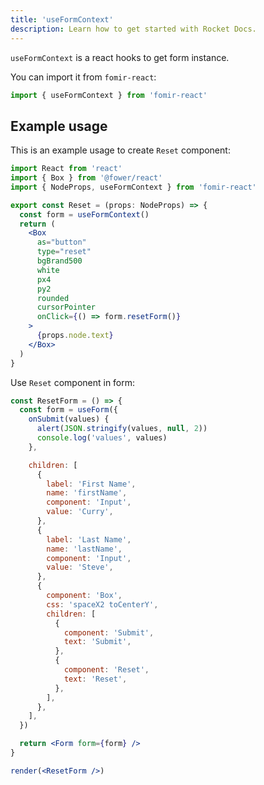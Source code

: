 ```yaml
---
title: 'useFormContext'
description: Learn how to get started with Rocket Docs.
---
```


`useFormContext` is a react hooks to get form instance.

You can import it from `fomir-react`:

```jsx
import { useFormContext } from 'fomir-react'
```

## Example usage

This is an example usage to create `Reset` component:

```jsx
import React from 'react'
import { Box } from '@fower/react'
import { NodeProps, useFormContext } from 'fomir-react'

export const Reset = (props: NodeProps) => {
  const form = useFormContext()
  return (
    <Box
      as="button"
      type="reset"
      bgBrand500
      white
      px4
      py2
      rounded
      cursorPointer
      onClick={() => form.resetForm()}
    >
      {props.node.text}
    </Box>
  )
}
```

Use `Reset` component in form:

```jsx live=true
const ResetForm = () => {
  const form = useForm({
    onSubmit(values) {
      alert(JSON.stringify(values, null, 2))
      console.log('values', values)
    },

    children: [
      {
        label: 'First Name',
        name: 'firstName',
        component: 'Input',
        value: 'Curry',
      },
      {
        label: 'Last Name',
        name: 'lastName',
        component: 'Input',
        value: 'Steve',
      },
      {
        component: 'Box',
        css: 'spaceX2 toCenterY',
        children: [
          {
            component: 'Submit',
            text: 'Submit',
          },
          {
            component: 'Reset',
            text: 'Reset',
          },
        ],
      },
    ],
  })

  return <Form form={form} />
}

render(<ResetForm />)
```
